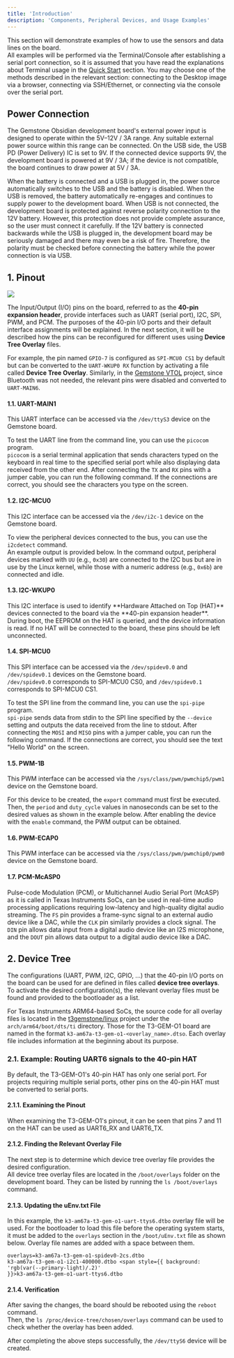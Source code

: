 ```yaml
---
title: 'Introduction'
description: 'Components, Peripheral Devices, and Usage Examples'
---
```



This section will demonstrate examples of how to use the sensors and data lines on the board.  
All examples will be performed via the Terminal/Console after establishing a serial port connection,
so it is assumed that you have read the explanations about Terminal usage in the [Quick Start](../../../quickstart)
section. You may choose one of the methods described in the relevant section: connecting to the Desktop image via a
browser, connecting via SSH/Ethernet, or connecting via the console over the serial port.

## Power Connection

The Gemstone Obsidian development board's external power input is designed to operate within the 5V–12V / 3A range. Any suitable external power source within this range can be connected. On the USB side, the USB PD (Power Delivery) IC is set to 9V. If the connected device supports 9V, the development board is powered at 9V / 3A; if the device is not compatible, the board continues to draw power at 5V / 3A.

<Tip>
When the battery is connected and a USB is plugged in, the power source automatically switches to the USB and the battery is disabled. When the USB is removed, the battery automatically re-engages and continues to supply power to the development board.
</Tip>

<Danger>
When USB is not connected, the development board is protected against reverse polarity connection to the 12V battery. However, this protection does not provide complete assurance, so the user must connect it carefully.
</Danger>

<Danger>
If the 12V battery is connected backwards while the USB is plugged in, the development board may be seriously damaged and there may even be a risk of fire. Therefore, the polarity must be checked before connecting the battery while the power connection is via USB.
</Danger>

## 1. Pinout

<Frame caption="Todo: Photos for the GPIO pins of the board">
  <img className="rounded-lg" noZoom src="/images/under-construction.png" />
</Frame>

The Input/Output (I/O) pins on the board, referred to as the **40-pin expansion header**, provide interfaces such
as UART (serial port), I2C, SPI, PWM, and PCM. The purposes of the 40-pin I/O ports and their default interface
assignments will be explained. In the next section, it will be described how the pins can be reconfigured for
different uses using **Device Tree Overlay** files.

For example, the pin named `GPIO-7` is configured as `SPI-MCU0 CS1` by default but can be converted to
the `UART-WKUP0 RX` function by activating a file called **Device Tree Overlay**. Similarly, in the
[Gemstone VTOL](../../../projects/vtol) project, since Bluetooth was not needed, the relevant pins were
disabled and converted to `UART-MAIN6`.

<SnippetPinout func="FUNCTION" />

#### 1.1. UART-MAIN1

This UART interface can be accessed via the `/dev/ttyS3` device on the Gemstone board.

To test the UART line from the command line, you can use the `picocom` program.  
`picocom` is a serial terminal application that sends characters typed on the keyboard in real time to the
specified serial port while also displaying data received from the other end. After connecting the `TX` and `RX` pins
with a jumper cable, you can run the following command. If the connections are correct, you should see the characters
you type on the screen.

<SnippetPicocomUart />

#### 1.2. I2C-MCU0

This I2C interface can be accessed via the `/dev/i2c-1` device on the Gemstone board.

To view the peripheral devices connected to the bus, you can use the `i2cdetect` command.  
An example output is provided below. In the command output, peripheral devices marked with `UU` (e.g., `0x30`) are
connected to the I2C bus but are in use by the Linux kernel, while those with a numeric address (e.g., `0x6b`) are
connected and idle.

<SnippetI2cDetect />

#### 1.3. I2C-WKUP0

<Warning>
This I2C interface is used to identify **Hardware Attached on Top (HAT)** devices connected to the board via the
**40-pin expansion header**. During boot, the EEPROM on the HAT is queried, and the device information is read. If
no HAT will be connected to the board, these pins should be left unconnected.
</Warning>

#### 1.4. SPI-MCU0

This SPI interface can be accessed via the `/dev/spidev0.0` and `/dev/spidev0.1` devices on the Gemstone board.  
`/dev/spidev0.0` corresponds to SPI-MCU0 CS0, and `/dev/spidev0.1` corresponds to SPI-MCU0 CS1.

To test the SPI line from the command line, you can use the `spi-pipe` program.  
`spi-pipe` sends data from stdin to the SPI line specified by the `--device` setting and outputs the data received
from the line to stdout. After connecting the `MOSI` and `MISO` pins with a jumper cable, you can run the following
command. If the connections are correct, you should see the text "Hello World" on the screen.

<SnippetSPIHelloWorld />

#### 1.5. PWM-1B

This PWM interface can be accessed via the `/sys/class/pwm/pwmchip5/pwm1` device on the Gemstone board.

For this device to be created, the `export` command must first be executed.  
Then, the `period` and `duty_cycle` values in nanoseconds can be set to the desired values as shown in the example
below. After enabling the device with the `enable` command, the PWM output can be obtained.

<SnippetPWM1B />

#### 1.6. PWM-ECAP0

This PWM interface can be accessed via the `/sys/class/pwm/pwmchip0/pwm0` device on the Gemstone board.

<SnippetPWMEcap0 />

#### 1.7. PCM-McASP0

Pulse-code Modulation (PCM), or Multichannel Audio Serial Port (McASP) as it is called in Texas Instruments SoCs,
can be used in real-time audio processing applications requiring low-latency and high-quality digital audio
streaming. The `FS` pin provides a frame-sync signal to an external audio device like a DAC, while the `CLK`
pin similarly provides a clock signal. The `DIN` pin allows data input from a digital audio device like an
I2S microphone, and the `DOUT` pin allows data output to a digital audio device like a DAC.

## 2. Device Tree

The configurations (UART, PWM, I2C, GPIO, ...) that the 40-pin I/O ports on the board can be used for are defined
in files called **device tree overlays**. To activate the desired configuration(s), the relevant overlay files
must be found and provided to the bootloader as a list.

For Texas Instruments ARM64-based SoCs, the source code for all overlay files is located in the
[t3gemstone/linux](https://github.com/t3gemstone/linux) project under the `arch/arm64/boot/dts/ti` directory.
Those for the T3-GEM-O1 board are named in the format `k3-am67a-t3-gem-o1-<overlay_name>.dtso`. Each overlay
file includes information at the beginning about its purpose.

### 2.1. Example: Routing UART6 signals to the 40-pin HAT

By default, the T3-GEM-O1's 40-pin HAT has only one serial port. For projects requiring multiple serial ports,
other pins on the 40-pin HAT must be converted to serial ports.

#### 2.1.1. Examining the Pinout

When examining the T3-GEM-O1's pinout, it can be seen that pins 7 and 11 on the HAT can be used as UART6_RX and UART6_TX.

#### 2.1.2. Finding the Relevant Overlay File

The next step is to determine which device tree overlay file provides the desired configuration.  
All device tree overlay files are located in the `/boot/overlays` folder on the development board. They can be
listed by running the `ls /boot/overlays` command.

<SnippetDeviceTreeOverlays />

#### 2.1.3. Updating the uEnv.txt File

In this example, the `k3-am67a-t3-gem-o1-uart-ttys6.dtbo` overlay file will be used. For the bootloader to load
this file before the operating system starts, it must be added to the `overlays` section in the `/boot/uEnv.txt`
file as shown below. Overlay file names are added with a space between them.

<code>overlays=k3-am67a-t3-gem-o1-spidev0-2cs.dtbo k3-am67a-t3-gem-o1-i2c1-400000.dtbo <span style={{ background: 'rgb(var(--primary-light)/.2)' }}>k3-am67a-t3-gem-o1-uart-ttys6.dtbo</span></code>

#### 2.1.4. Verification

After saving the changes, the board should be rebooted using the `reboot` command.  
Then, the `ls /proc/device-tree/chosen/overlays` command can be used to check whether the overlay has been added.

<SnippetCheckDTBS />

After completing the above steps successfully, the `/dev/ttyS6` device will be created.
